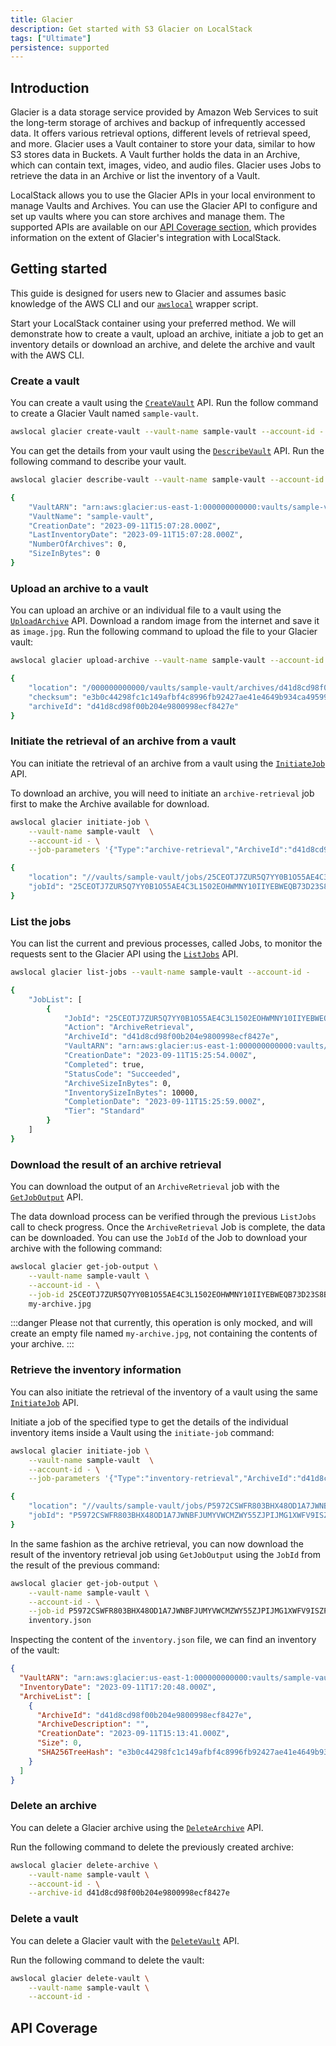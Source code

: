 ```yaml
---
title: Glacier
description: Get started with S3 Glacier on LocalStack
tags: ["Ultimate"]
persistence: supported
---
```



## Introduction

Glacier is a data storage service provided by Amazon Web Services to suit the long-term storage of archives and backup of infrequently accessed data.
It offers various retrieval options, different levels of retrieval speed, and more.
Glacier uses a Vault container to store your data, similar to how S3 stores data in Buckets.
A Vault further holds the data in an Archive, which can contain text, images, video, and audio files.
Glacier uses Jobs to retrieve the data in an Archive or list the inventory of a Vault.

LocalStack allows you to use the Glacier APIs in your local environment to manage Vaults and Archives.
You can use the Glacier API to configure and set up vaults where you can store archives and manage them.
The supported APIs are available on our [API Coverage section](#api-coverage), which provides information on the extent of Glacier's integration with LocalStack.

## Getting started

This guide is designed for users new to Glacier and assumes basic knowledge of the AWS CLI and our [`awslocal`](https://github.com/localstack/awscli-local) wrapper script.

Start your LocalStack container using your preferred method.
We will demonstrate how to create a vault, upload an archive, initiate a job to get an inventory details or download an archive, and delete the archive and vault with the AWS CLI.

### Create a vault

You can create a vault using the [`CreateVault`](https://docs.aws.amazon.com/amazonglacier/latest/dev/api-vault-put.html) API.
Run the follow command to create a Glacier Vault named `sample-vault`.

```bash
awslocal glacier create-vault --vault-name sample-vault --account-id -
```

You can get the details from your vault using the [`DescribeVault`](https://docs.aws.amazon.com/amazonglacier/latest/dev/api-vault-get.html) API.
Run the following command to describe your vault.

```bash
awslocal glacier describe-vault --vault-name sample-vault --account-id -
```

```bash title="Output"
{
    "VaultARN": "arn:aws:glacier:us-east-1:000000000000:vaults/sample-vault",
    "VaultName": "sample-vault",
    "CreationDate": "2023-09-11T15:07:28.000Z",
    "LastInventoryDate": "2023-09-11T15:07:28.000Z",
    "NumberOfArchives": 0,
    "SizeInBytes": 0
}
```

### Upload an archive to a vault

You can upload an archive or an individual file to a vault using the [`UploadArchive`](https://docs.aws.amazon.com/amazonglacier/latest/dev/api-archive-post.html) API.
Download a random image from the internet and save it as `image.jpg`.
Run the following command to upload the file to your Glacier vault:

```bash
awslocal glacier upload-archive --vault-name sample-vault --account-id - --body image.jpg
```

```bash title="Output"
{
    "location": "/000000000000/vaults/sample-vault/archives/d41d8cd98f00b204e9800998ecf8427e",
    "checksum": "e3b0c44298fc1c149afbf4c8996fb92427ae41e4649b934ca495991b7852b855",
    "archiveId": "d41d8cd98f00b204e9800998ecf8427e"
}
```

### Initiate the retrieval of an archive from a vault

You can initiate the retrieval of an archive from a vault using the [`InitiateJob`](https://docs.aws.amazon.com/amazonglacier/latest/dev/api-initiate-job-post.html) API.

To download an archive, you will need to initiate an `archive-retrieval` job first to make the Archive available for download.

```bash
awslocal glacier initiate-job \
    --vault-name sample-vault  \
    --account-id - \
    --job-parameters '{"Type":"archive-retrieval","ArchiveId":"d41d8cd98f00b204e9800998ecf8427e"}'
```

```bash title="Output"
{
    "location": "//vaults/sample-vault/jobs/25CEOTJ7ZUR5Q7YY0B1O55AE4C3L1502EOHWMNY10IIYEBWEQB73D23S8BVYO9RTRTPLRK2LJLUCCRM52GDV87C9A4JW",
    "jobId": "25CEOTJ7ZUR5Q7YY0B1O55AE4C3L1502EOHWMNY10IIYEBWEQB73D23S8BVYO9RTRTPLRK2LJLUCCRM52GDV87C9A4JW"
}
```

### List the jobs

You can list the current and previous processes, called Jobs, to monitor the requests sent to the Glacier API using the [`ListJobs`](https://docs.aws.amazon.com/amazonglacier/latest/dev/api-jobs-get.html) API.

```bash
awslocal glacier list-jobs --vault-name sample-vault --account-id -
```

```bash title="Output"
{
    "JobList": [
        {
            "JobId": "25CEOTJ7ZUR5Q7YY0B1O55AE4C3L1502EOHWMNY10IIYEBWEQB73D23S8BVYO9RTRTPLRK2LJLUCCRM52GDV87C9A4JW",
            "Action": "ArchiveRetrieval",
            "ArchiveId": "d41d8cd98f00b204e9800998ecf8427e",
            "VaultARN": "arn:aws:glacier:us-east-1:000000000000:vaults/sample-vault",
            "CreationDate": "2023-09-11T15:25:54.000Z",
            "Completed": true,
            "StatusCode": "Succeeded",
            "ArchiveSizeInBytes": 0,
            "InventorySizeInBytes": 10000,
            "CompletionDate": "2023-09-11T15:25:59.000Z",
            "Tier": "Standard"
        }
    ]
}
```

### Download the result of an archive retrieval

You can download the output of an `ArchiveRetrieval` job with the [`GetJobOutput`](https://docs.aws.amazon.com/amazonglacier/latest/dev/api-job-output-get.html) API.

The data download process can be verified through the previous `ListJobs` call to check progress.
Once the `ArchiveRetrieval` Job is complete, the data can be downloaded.
You can use the `JobId` of the Job to download your archive with the following command:

```bash
awslocal glacier get-job-output \
    --vault-name sample-vault \
    --account-id - \
    --job-id 25CEOTJ7ZUR5Q7YY0B1O55AE4C3L1502EOHWMNY10IIYEBWEQB73D23S8BVYO9RTRTPLRK2LJLUCCRM52GDV87C9A4JW \
    my-archive.jpg
```

:::danger
Please not that currently, this operation is only mocked, and will create an empty file named `my-archive.jpg`, not containing the contents of your archive.
:::

### Retrieve the inventory information

You can also initiate the retrieval of the inventory of a vault using the same [`InitiateJob`](https://docs.aws.amazon.com/amazonglacier/latest/dev/api-initiate-job-post.html) API.

Initiate a job of the specified type to get the details of the individual inventory items inside a Vault using the `initiate-job` command:

```bash
awslocal glacier initiate-job \
    --vault-name sample-vault  \
    --account-id - \
    --job-parameters '{"Type":"inventory-retrieval","ArchiveId":"d41d8cd98f00b204e9800998ecf8427e"}'
```

```bash title="Output"
{
    "location": "//vaults/sample-vault/jobs/P5972CSWFR803BHX48OD1A7JWNBFJUMYVWCMZWY55ZJPIJMG1XWFV9ISZPZH1X3LBF0UV3UG6ORETM0EHE5R86Z47B1F",
    "jobId": "P5972CSWFR803BHX48OD1A7JWNBFJUMYVWCMZWY55ZJPIJMG1XWFV9ISZPZH1X3LBF0UV3UG6ORETM0EHE5R86Z47B1F"
}
```

In the same fashion as the archive retrieval, you can now download the result of the inventory retrieval job using `GetJobOutput` using the `JobId` from the result of the previous command:

```bash
awslocal glacier get-job-output \
    --vault-name sample-vault \
    --account-id - \
    --job-id P5972CSWFR803BHX48OD1A7JWNBFJUMYVWCMZWY55ZJPIJMG1XWFV9ISZPZH1X3LBF0UV3UG6ORETM0EHE5R86Z47B1F \
    inventory.json
```

Inspecting the content of the `inventory.json` file, we can find an inventory of the vault:

```json title="inventory.json"
{
  "VaultARN": "arn:aws:glacier:us-east-1:000000000000:vaults/sample-vault",
  "InventoryDate": "2023-09-11T17:20:48.000Z",
  "ArchiveList": [
    {
      "ArchiveId": "d41d8cd98f00b204e9800998ecf8427e",
      "ArchiveDescription": "",
      "CreationDate": "2023-09-11T15:13:41.000Z",
      "Size": 0,
      "SHA256TreeHash": "e3b0c44298fc1c149afbf4c8996fb92427ae41e4649b934ca495991b7852b855"
    }
  ]
}
```

### Delete an archive

You can delete a Glacier archive using the [`DeleteArchive`](https://docs.aws.amazon.com/amazonglacier/latest/dev/api-archive-delete.html) API.

Run the following command to delete the previously created archive:

```bash
awslocal glacier delete-archive \
    --vault-name sample-vault \
    --account-id - \
    --archive-id d41d8cd98f00b204e9800998ecf8427e
```

### Delete a vault

You can delete a Glacier vault with the [`DeleteVault`](https://docs.aws.amazon.com/amazonglacier/latest/dev/api-vault-delete.html) API.

Run the following command to delete the vault:

```bash
awslocal glacier delete-vault \
    --vault-name sample-vault \
    --account-id -
```

## API Coverage

<FeatureCoverage service="glacier" client:load />
